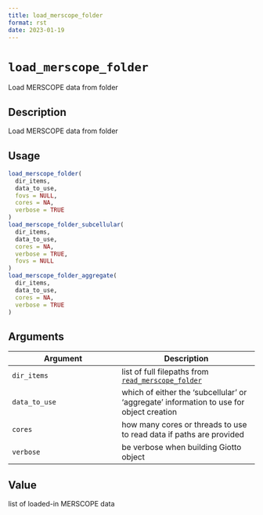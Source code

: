 ```yaml
--- 
title: load_merscope_folder 
format: rst 
date: 2023-01-19 
--- 
```

# `load_merscope_folder`

Load MERSCOPE data from folder


## Description

Load MERSCOPE data from folder


## Usage

```r
load_merscope_folder(
  dir_items,
  data_to_use,
  fovs = NULL,
  cores = NA,
  verbose = TRUE
)
load_merscope_folder_subcellular(
  dir_items,
  data_to_use,
  cores = NA,
  verbose = TRUE,
  fovs = NULL
)
load_merscope_folder_aggregate(
  dir_items,
  data_to_use,
  cores = NA,
  verbose = TRUE
)
```


## Arguments

Argument      |Description
------------- |----------------
`dir_items`     |     list of full filepaths from [`read_merscope_folder`](#readmerscopefolder)
`data_to_use`     |     which of either the 'subcellular' or 'aggregate' information to use for object creation
`cores`     |     how many cores or threads to use to read data if paths are provided
`verbose`     |     be verbose when building Giotto object


## Value

list of loaded-in MERSCOPE data


